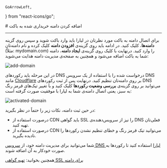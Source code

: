     GoArrowLeft,
} from "react-icons/go";


<Layout>
<Head>
<title>مستندات  اضافه کردن دامنه به Object Storage - لیارا</title>
<meta property="og:title" content="مستندات خدمات رایانش ابری لیارا" />
<meta property="og:description" content="مستندات نحوه اضافه کردن دامنه به Object Storage"  />
</Head>
# اضافه کردن دامنه خریداری شده به باکت

<hr className="mb-2" />

برای اتصال دامنه به باکت مورد نظرتان در لیارا باید وارد باکت شوید و سپس روی گزینه **دامنه‌ها**، کلیک کنید. در ادامه باید روی گزینه‌ی **افزودن دامنه** کلیک کرده و نام دامنه‌تان (مثلاً: mydomain.com) را وارد کنید. درنهایت با کلیک روی گزینه‌ی **ایجاد دامنه**، دامنه شما به باکت اضافه می‌شود و همچنین به صفحه‌ی مدیریت دامنه هدایت می‌شوید:

<div className="h-4" />
<img src="https://media.liara.ir/docs/add-domain-to-bucket.gif" alt="add-domain"/>
<div className="h-4" />

در این مرحله باید رکوردهای DNS درخواست شده را با استفاده از یک سرویس DNS مانند <a href="https://www.cloudflare.com/" className="text-[#2196f3] ">Cloudflare</a> بر روی دامنه‌تان تنظیم کنید. 
درنهایت پس از ثبت رکوردهای DNS می‌توانید بر روی گزینه‌ی  **بررسی وضعیت رکوردها** کلیک کنید و با تغییر تیک‌های قرمز رنگ به سبز، یعنی اتصال دامنه‌ی شما به لیارا با موفقیت صورت گرفته است:

<div className="h-4" />
<img src="https://media.liara.ir/docs/activated-domain.png" alt="activated-domain"/>
<div className="h-4" />

در حین ثبت دامنه، نکات زیر را حتماً در نظر بگیرید:
<ul>
    <li>درصورت استفاده از CDN باید گواهی SSL را نیز از سرویس‌دهنده‌ی DNS فعلی‌تان تهیه کنید.</li>
    <li>درصورت استفاده از CDN می‌توانید تیک قرمز رنگ و خطای تنظیم نشدن رکوردها را نادیده بگیرید.</li>
</ul>

<div className="h-2" />
<Alert variant="success">
<p>
 شما می‌توانید برای مدیریت دامنه خود، از <a href="/dns-management-system/about" className="text-[#2196f3] ">سرویس DNS لیارا</a> استفاده کنید تا رکوردها به صورت خودکار به آن اضافه شوند.
</p>
</Alert>
<Alert variant="success">
<p>
همچنین بخوانید: <a href="/paas/domains/enable-ssl" className="text-[#2196f3] ">تهیه گواهی SSL برای دامنه</a>
</p>
</Alert>

</Layout>